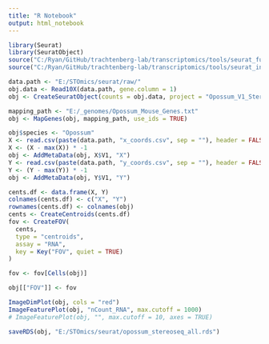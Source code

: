 ```yaml
---
title: "R Notebook"
output: html_notebook
---
```



```r

library(Seurat)
library(SeuratObject)
source("C:/Ryan/GitHub/trachtenberg-lab/transcriptomics/tools/seurat_functions.R")
source("C:/Ryan/GitHub/trachtenberg-lab/transcriptomics/tools/seurat_integration_functions.R")

data.path <- "E:/STOmics/seurat/raw/"
obj.data <- Read10X(data.path, gene.column = 1)
obj <- CreateSeuratObject(counts = obj.data, project = "Opossum_V1_Stereo-seq")

mapping_path <- "E:/_genomes/Opossum_Mouse_Genes.txt"
obj <- MapGenes(obj, mapping_path, use_ids = TRUE)

obj$species <- "Opossum"
X <- read.csv(paste(data.path, "x_coords.csv", sep = ""), header = FALSE)
X <- (X - max(X)) * -1
obj <- AddMetaData(obj, X$V1, "X")
Y <- read.csv(paste(data.path, "y_coords.csv", sep = ""), header = FALSE)
Y <- (Y - max(Y)) * -1
obj <- AddMetaData(obj, Y$V1, "Y")

cents.df <- data.frame(X, Y)
colnames(cents.df) <- c("X", "Y")
rownames(cents.df) <- colnames(obj)
cents <- CreateCentroids(cents.df)
fov <- CreateFOV(
  cents, 
  type = "centroids",
  assay = "RNA",
  key = Key("FOV", quiet = TRUE)
)

fov <- fov[Cells(obj)]

obj[["FOV"]] <- fov

```


```r

ImageDimPlot(obj, cols = "red")
ImageFeaturePlot(obj, "nCount_RNA", max.cutoff = 1000)
# ImageFeaturePlot(obj, "", max.cutoff = 10, axes = TRUE)

```


```r

saveRDS(obj, "E:/STOmics/seurat/opossum_stereoseq_all.rds")

```


